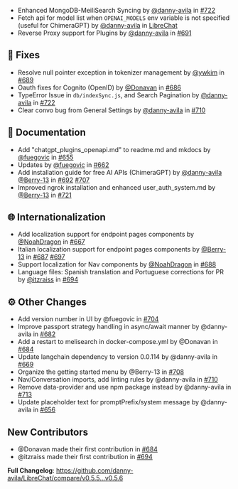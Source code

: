 - Enhanced MongoDB-MeiliSearch Syncing by [@danny-avila](https://github.com/danny-avila) in [#722](https://github.com/danny-avila/LibreChat/pull/722)
- Fetch api for model list when `OPENAI_MODELS` env variable is not specified (useful for ChimeraGPT) by [@danny-avila](https://github.com/danny-avila) in [LibreChat](https://github.com/danny-avila/LibreChat)
- Reverse Proxy support for Plugins by [@danny-avila](https://github.com/danny-avila) in [#691](https://github.com/danny-avila/LibreChat/pull/691)

## 🐛 Fixes

- Resolve null pointer exception in tokenizer management by [@ywkim](https://github.com/ywkim) in [#689](https://github.com/danny-avila/LibreChat/pull/689)
- Oauth fixes for Cognito (OpenID) by [@Donavan](https://github.com/Donavan) in [#686](https://github.com/danny-avila/LibreChat/pull/686)
- TypeError Issue in `db/indexSync.js`, and Search Pagination by [@danny-avila](https://github.com/danny-avila) in [#722](https://github.com/danny-avila/LibreChat/pull/722)
- Clear convo bug from General Settings by [@danny-avila](https://github.com/danny-avila) in [#710](https://github.com/danny-avila/LibreChat/pull/710)

## 📝 Documentation

- Add "chatgpt_plugins_openapi.md" to readme.md and mkdocs by [@fuegovic](https://github.com/fuegovic) in [#655](https://github.com/danny-avila/LibreChat/pull/655)
- Updates by [@fuegovic](https://github.com/fuegovic) in [#662](https://github.com/danny-avila/LibreChat/pull/662)
- Add installation guide for free AI APIs (ChimeraGPT) by [@danny-avila](https://github.com/danny-avila) [@Berry-13](https://github.com/Berry-13) in [#692](https://github.com/danny-avila/LibreChat/pull/692) [#707](https://github.com/danny-avila/LibreChat/pull/707)
- Improved ngrok installation and enhanced user_auth_system.md by [@Berry-13](https://github.com/Berry-13) in [#721](https://github.com/danny-avila/LibreChat/pull/721)

## 🌐 Internationalization

- Add localization support for endpoint pages components by [@NoahDragon](https://github.com/NoahDragon) in [#667](https://github.com/danny-avila/LibreChat/pull/667)
- Italian localization support for endpoint pages components by [@Berry-13](https://github.com/Berry-13) in [#687](https://github.com/danny-avila/LibreChat/pull/687) [#697](https://github.com/danny-avila/LibreChat/pull/697)
- Support localization for Nav components by [@NoahDragon](https://github.com/NoahDragon) in [#688](https://github.com/danny-avila/LibreChat/pull/688)
- Language files: Spanish translation and Portuguese corrections for PR by [@itzraiss](https://github.com/itzraiss) in [#694](https://github.com/danny-avila/LibreChat/pull/694)

## ⚙️ Other Changes

- Add version number in UI by @fuegovic in [#704](https://github.com/danny-avila/LibreChat/pull/704)
- Improve passport strategy handling in async/await manner by @danny-avila in [#682](https://github.com/danny-avila/LibreChat/pull/682)
- Add a restart to melisearch in docker-compose.yml by @Donavan in [#684](https://github.com/danny-avila/LibreChat/pull/684)
- Update langchain dependency to version 0.0.114 by @danny-avila in [#669](https://github.com/danny-avila/LibreChat/pull/669)
- Organize the getting started menu by @Berry-13 in [#708](https://github.com/danny-avila/LibreChat/pull/708)
- Nav/Conversation imports, add linting rules by @danny-avila in [#710](https://github.com/danny-avila/LibreChat/pull/710)
- Remove data-provider and use npm package instead by @danny-avila in [#713](https://github.com/danny-avila/LibreChat/pull/713)
- Update placeholder text for promptPrefix/system message by @danny-avila in [#656](https://github.com/danny-avila/LibreChat/pull/656)

## New Contributors

- @Donavan made their first contribution in [#684](https://github.com/danny-avila/LibreChat/pull/684)
- @itzraiss made their first contribution in [#694](https://github.com/danny-avila/LibreChat/pull/694)

**Full Changelog**: https://github.com/danny-avila/LibreChat/compare/v0.5.5...v0.5.6
